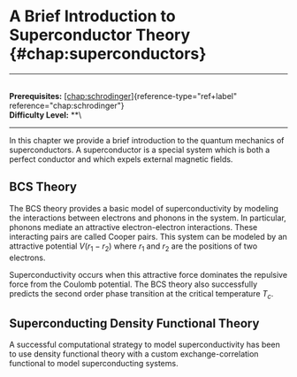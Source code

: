 # A Brief Introduction to Superconductor Theory \{#chap:superconductors\}

------------------------------------------------------------------------

\
**Prerequisites:**
[\[chap:schrodinger\]](#chap:schrodinger)\{reference-type="ref+label"
reference="chap:schrodinger"\}\
**Difficulty Level:** \*\*\

------------------------------------------------------------------------

In this chapter we provide a brief introduction to the quantum mechanics
of superconductors. A superconductor is a special system which is both a
perfect conductor and which expels external magnetic fields.

## BCS Theory

The BCS theory provides a basic model of superconductivity by modeling
the interactions between electrons and phonons in the system. In
particular, phonons mediate an attractive electron-electron
interactions. These interacting pairs are called Cooper pairs. This
system can be modeled by an attractive potential $V(r_1 - r_2)$ where
$r_1$ and $r_2$ are the positions of two electrons.

Superconductivity occurs when this attractive force dominates the
repulsive force from the Coulomb potential. The BCS theory also
successfully predicts the second order phase transition at the critical
temperature $T_c$.

## Superconducting Density Functional Theory

A successful computational strategy to model superconductivity has been
to use density functional theory with a custom exchange-correlation
functional to model superconducting systems.
